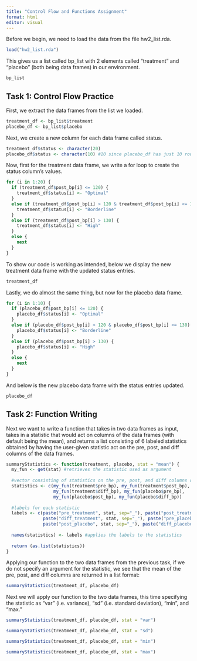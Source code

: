 ```yaml
---
title: "Control Flow and Functions Assignment"
format: html
editor: visual
---
```


Before we begin, we need to load the data from the file hw2_list.rda.

```r
load("hw2_list.rda")
```

This gives us a list called bp_list with 2 elements called "treatment" and "placebo" (both being data frames) in our environment.

```r
bp_list
```

## Task 1: Control Flow Practice

First, we extract the data frames from the list we loaded.

```r
treatment_df <- bp_list$treatment
placebo_df <- bp_list$placebo
```

Next, we create a new column for each data frame called status.

```r
treatment_df$status <- character(20)
placebo_df$status <- character(10) #10 since placebo_df has just 10 rows
```

Now, first for the treatment data frame, we write a for loop to create the status column's values.

```r
for (i in 1:20) {
  if (treatment_df$post_bp[i] <= 120) {
    treatment_df$status[i] <- "Optimal"
  } 
  else if (treatment_df$post_bp[i] > 120 & treatment_df$post_bp[i] <= 130) {
    treatment_df$status[i] <- "Borderline"
  } 
  else if (treatment_df$post_bp[i] > 130) {
    treatment_df$status[i] <- "High"
  }
  else {
    next
  }
}
```

To show our code is working as intended, below we display the new treatment data frame with the updated status entries.

```r
treatment_df
```

Lastly, we do almost the same thing, but now for the placebo data frame.

```r
for (i in 1:10) {
  if (placebo_df$post_bp[i] <= 120) {
    placebo_df$status[i] <- "Optimal"
  } 
  else if (placebo_df$post_bp[i] > 120 & placebo_df$post_bp[i] <= 130) {
    placebo_df$status[i] <- "Borderline"
  } 
  else if (placebo_df$post_bp[i] > 130) {
    placebo_df$status[i] <- "High"
  }
  else {
    next
  }
}
```

And below is the new placebo data frame with the status entries updated.

```r
placebo_df
```

## Task 2: Function Writing

Next we want to write a function that takes in two data frames as input, takes in a statistic that would act on columns of the data frames (with default being the mean), and returns a list consisting of 6 labeled statistics obtained by having the user-given statistic act on the pre, post, and diff columns of the data frames. 

```r
summaryStatistics <- function(treatment, placebo, stat = "mean") {
  my_fun <- get(stat) #retrieves the statistic used as argument
  
  #vector consisting of statistics on the pre, post, and diff columns of each data frame
  statistics <- c(my_fun(treatment$pre_bp), my_fun(treatment$post_bp), 
                  my_fun(treatment$diff_bp), my_fun(placebo$pre_bp),
                  my_fun(placebo$post_bp), my_fun(placebo$diff_bp))
  
  #labels for each statistic
  labels <- c(paste("pre_treatment", stat, sep="_"), paste("post_treatment", stat, sep="_"), 
              paste("diff_treatment", stat, sep="_"), paste("pre_placebo", stat, sep="_"), 
              paste("post_placebo", stat, sep="_"), paste("diff_placebo", stat, sep="_"))
  
  names(statistics) <- labels #applies the labels to the statistics
  
  return (as.list(statistics))
}
```

Applying our function to the two data frames from the previous task, if we do not specify an argument for the statistic, we see that the mean of the pre, post, and diff columns are returned in a list format:

```r
summaryStatistics(treatment_df, placebo_df)
```

Next we will apply our function to the two data frames, this time specifying the statistic as "var" (i.e. variance), "sd" (i.e. standard deviation), "min", and "max."

```r
summaryStatistics(treatment_df, placebo_df, stat = "var")
```
```r
summaryStatistics(treatment_df, placebo_df, stat = "sd")
```
```r
summaryStatistics(treatment_df, placebo_df, stat = "min")
```
```r
summaryStatistics(treatment_df, placebo_df, stat = "max")
```
